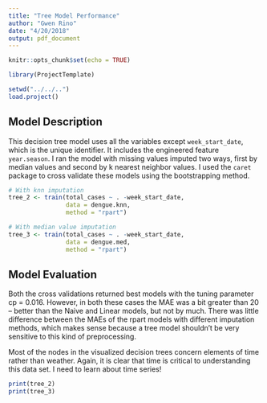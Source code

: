 ```yaml
---
title: "Tree Model Performance"
author: "Gwen Rino"
date: "4/20/2018"
output: pdf_document
---
```


```r
knitr::opts_chunk$set(echo = TRUE)
```

```r
library(ProjectTemplate)
```

```r
setwd("../../..")
load.project()
```

## Model Description  
  
This decision tree model uses all the variables except `week_start_date`, which is the unique identifier. It includes the engineered feature `year.season`. I ran the model with missing values imputed two ways, first by median values and second by k nearest neighbor values. I used the `caret` package to cross validate these models using the bootstrapping method.\

```r

# With knn imputation
tree_2 <- train(total_cases ~ . -week_start_date,
                data = dengue.knn,
                method = "rpart")

# With median value imputation
tree_3 <- train(total_cases ~ . -week_start_date,
                data = dengue.med,
                method = "rpart")
```

## Model Evaluation  
  
Both the cross validations returned best models with the tuning parameter cp = 0.016. However, in both these cases the MAE was a bit greater than 20 -- better than the Naive and Linear models, but not by much. There was little difference between the MAEs of the rpart models with different imputation methods, which makes sense because a tree model shouldn't be very sensitive to this kind of preprocessing.  
  
Most of the nodes in the visualized decision trees concern elements of time rather than weather. Again, it is clear that time is critical to understanding this data set. I need to learn about time series!\

```r
print(tree_2) 
print(tree_3)
```

